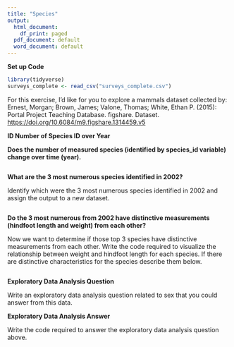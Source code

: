 ```yaml
---
title: "Species"
output:
  html_document:
    df_print: paged
  pdf_document: default
  word_document: default
---
```


**Set up Code**

```r
library(tidyverse)
surveys_complete <- read_csv("surveys_complete.csv")
```

For this exercise, I'd like for you to explore a mammals dataset collected by: Ernest, Morgan; Brown, James; Valone, Thomas; White, Ethan P. (2015): Portal Project Teaching Database. figshare. Dataset. <https://doi.org/10.6084/m9.figshare.1314459.v5>

**ID Number of Species ID over Year**

**Does the number of measured species (identified by species_id variable) change over time (year).**

```r

```

**What are the 3 most numerous species identified in 2002?**

Identify which were the 3 most numerous species identified in 2002 and assign the output to a new dataset.

```r

```

**Do the 3 most numerous from 2002 have distinctive measurements (hindfoot length and weight) from each other?**

Now we want to determine if those top 3 species have distinctive measurements from each other. Write the code required to visualize the relationship between weight and hindfoot length for each species. If there are distinctive characteristics for the species describe them below.

```r

```

**Exploratory Data Analysis Question**

Write an exploratory data analysis question related to sex that you could answer from this data.

**Exploratory Data Analysis Answer**

Write the code required to answer the exploratory data analysis question above.

```r

```
